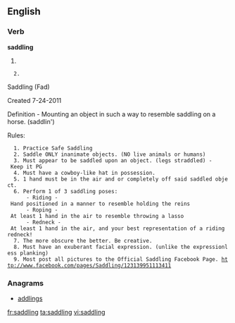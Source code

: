 ==English==

===Verb===
'''saddling'''
# {{present participle of|[[saddle]]}}

   2.
Saddling (Fad) 

Created 7-24-2011

Definition - Mounting an object in such a way to resemble saddling on a horse. (saddlin')

Rules: 

   1. Practice Safe Saddling
   2. Saddle ONLY inanimate objects. (NO live animals or humans)
   3. Must appear to be saddled upon an object. (legs straddled) - Keep it PG
   4. Must have a cowboy-like hat in possession. 
   5. 1 hand must be in the air and or completely off said saddled object. 
   6. Perform 1 of 3 saddling poses:
       - Riding - Hand positioned in a manner to resemble holding the reins 
       - Roping - At least 1 hand in the air to resemble throwing a lasso  
       - Redneck - At least 1 hand in the air, and your best representation of a riding redneck! 
   7. The more obscure the better. Be creative. 
   8. Must have an exuberant facial expression. (unlike the expressionless planking) 
   9. Most post all pictures to the Official Saddling Facebook Page. http://www.facebook.com/pages/Saddling/123139951113411

===Anagrams===
* [[addlings#English|addlings]]

[[fr:saddling]]
[[ta:saddling]]
[[vi:saddling]]
